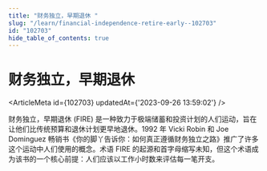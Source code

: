 ```yaml
---
title: "财务独立，早期退休 "
slug: "/learn/financial-independence-retire-early--102703"
id: "102703"
hide_table_of_contents: true
---
```



# 财务独立，早期退休 

<ArticleMeta id={102703} updatedAt={'2023-09-26 13:59:02'} />
<div className='border-solid border-b border-t-0 my-4 border-[var(--ifm-color-gray-300)]' />

财务独立，早期退休 (FIRE) 是一种致力于极端储蓄和投资计划的人们运动，旨在让他们比传统预算和退休计划更早地退休。1992 年 Vicki Robin 和 Joe Dominguez 畅销书《你的脚丫告诉你：如何真正遵循财务独立之路》推广了许多这个运动中人们使用的概念。术语 FIRE 的起源和首字母缩写未知，但这个术语成为该书的一个核心前提：人们应该以工作小时数来评估每一笔开支。
